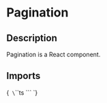 
<Meta title="Components/Pagination" of={PaginationStories} />

# Pagination

## Description

Pagination is a React component.

## Imports

<Markdown>{`
\`\`\`ts
\`\`\`
`}</Markdown>

<Primary />

<ArgTypes of={Pagination}/>

